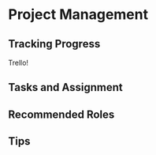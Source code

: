 # Project Management

## Tracking Progress

Trello!

## Tasks and Assignment


## Recommended Roles


## Tips
